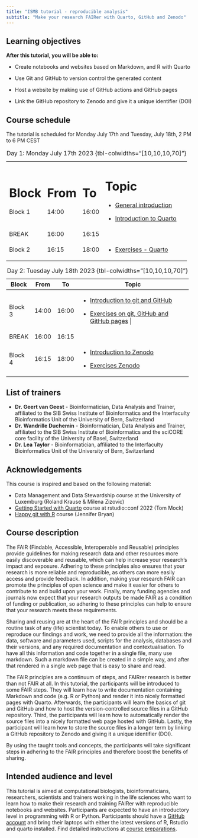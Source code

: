 ```yaml
---
title: "ISMB tutorial - reproducible analysis"
subtitle: "Make your research FAIRer with Quarto, GitHub and Zenodo"
---
```


::: callout-note
## Learning objectives

**After this tutorial, you will be able to:**

-   Create notebooks and websites based on Markdown, and R with Quarto

-   Use Git and GitHub to version control the generated content

-   Host a website by making use of GitHub actions and GitHub pages

-   Link the GitHub repository to Zenodo and give it a unique identifier (DOI)
:::

## Course schedule

The tutorial is scheduled for Monday July 17th and Tuesday, July 18th, 2 PM to 6 PM CEST

+---------+--------+--------+--------------------------------------------------------------------------+
| Block   | From   | To     | Topic                                                                    |
+=========+========+========+==========================================================================+
| Block 1 | 14:00  | 16:00  | -   [General introduction](slides/slides_introduction.html#/title-slide) |
|         |        |        |                                                                          |
|         |        |        | -   [Introduction to Quarto](slides/slides_quarto.html#/title-slide)     |
+---------+--------+--------+--------------------------------------------------------------------------+
| BREAK   | 16:00  | 16:15  |                                                                          |
+---------+--------+--------+--------------------------------------------------------------------------+
| Block 2 | 16:15  | 18:00  | -   [Exercises - Quarto](exercises_quarto.qmd)                              |
+---------+--------+--------+--------------------------------------------------------------------------+

: Day 1: Monday July 17th 2023 {tbl-colwidths="\[10,10,10,70\]"}

+---------+-------+-------+---------------------------------------------------------------------------+
| Block   | From  | To    | Topic                                                                     |
+=========+=======+=======+===========================================================================+
| Block 3 | 14:00 | 16:00 | -   [Introduction to git and GitHub](slides/slides_git.html#/title-slide) |
|         |       |       |                                                                           |
|         |       |       | -   [Exercises on git, GitHub and GitHub pages](excersises_git.qmd)    |
+---------+-------+-------+---------------------------------------------------------------------------+
| BREAK   | 16:00 | 16:15 |                                                                           |
+---------+-------+-------+---------------------------------------------------------------------------+
| Block 4 | 16:15 | 18:00 | -   [Introduction to Zenodo](slides/slides_zenodo.qmd)                    |
|         |       |       |                                                                           |
|         |       |       | -   [Exercises Zenodo](exercises_zenodo.qmd)                              |
+---------+-------+-------+---------------------------------------------------------------------------+

: Day 2: Tuesday July 18th 2023 {tbl-colwidths="\[10,10,10,70\]"}

## List of trainers

-   **Dr. Geert van Geest** - Bioinformatician, Data Analysis and Trainer, affiliated to the SIB Swiss Institute of Bioinformatics and the Interfaculty Bioinformatics Unit of the University of Bern, Switzerland
-   **Dr. Wandrille Duchemin** - Bioinformatician, Data Analysis and Trainer, affiliated to the SIB Swiss Institute of Bioinformatics and the sciCORE core facility of the University of Basel, Switzerland
-   **Dr. Lea Taylor** - Bioinformatician, affiliated to the Interfaculty Bioinformatics Unit of the University of Bern, Switzerland

## Acknowledgements

This course is inspired and based on the following material:

-   Data Management and Data Stewardship course at the University of Luxemburg (Roland Krause & Milena Zizovic)
-   [Getting Started with Quarto](https://rstudio-conf-2022.github.io/get-started-quarto/) course at rstudio::conf 2022 (Tom Mock)
-   [Happy git with R](https://happygitwithr.com/) course (Jennifer Bryan)

## Course description

The FAIR (Findable, Accessible, Interoperable and Reusable) principles provide guidelines for making research data and other resources more easily discoverable and reusable, which can help increase your research's impact and exposure. Adhering to these principles also ensures that your research is more reliable and reproducible, as others can more easily access and provide feedback. In addition, making your research FAIR can promote the principles of open science and make it easier for others to contribute to and build upon your work. Finally, many funding agencies and journals now expect that your research outputs be made FAIR as a condition of funding or publication, so adhering to these principles can help to ensure that your research meets these requirements.

Sharing and reusing are at the heart of the FAIR principles and should be a routine task of any (life) scientist today. To enable others to use or reproduce our findings and work, we need to provide all the information: the data, software and parameters used, scripts for the analysis, databases and their versions, and any required documentation and contextualisation. To have all this information and code together in a single file, many use markdown. Such a markdown file can be created in a simple way, and after that rendered in a single web page that is easy to share and read.

The FAIR principles are a continuum of steps, and FAIRrer research is better than not FAIR at all. In this tutorial, the participants will be introduced to some FAIR steps. They will learn how to write documentation containing Markdown and code (e.g. R or Python) and render it into nicely formatted pages with Quarto. Afterwards, the participants will learn the basics of git and GitHub and how to host the version-controlled source files in a GitHub repository. Third, the participants will learn how to automatically render the source files into a nicely formatted web page hosted with GitHub. Lastly, the participant will learn how to store the source files in a longer term by linking a GitHub repository to Zenodo and giving it a unique identifier (DOI).

By using the taught tools and concepts, the participants will take significant steps in adhering to the FAIR principles and therefore boost the benefits of sharing.

## Intended audience and level

This tutorial is aimed at computational biologists, bioinformaticians, researchers, scientists and trainers working in the life sciences who want to learn how to make their research and training FAIRer with reproducible notebooks and websites. Participants are expected to have an introductory level in programming with R or Python. Participants should have a [GitHub account](https://github.com/join) and bring their laptops with either the latest versions of R, Rstudio and quarto installed. Find detailed instructions at [course preparations](course_preparations.qmd).
